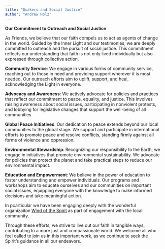 ```yaml
---
title: "Quakers and Social Justice"
author: "Andrew Holz"
---
```

 
**Our Commitment to Outreach and Social Justice**

As Friends, we believe that our faith compels us to act as agents of change in the world. Guided by the Inner Light and our testimonies, we are deeply committed to outreach and the pursuit of social justice. This commitment reflects our understanding that faith is not only lived individually but also expressed through collective action.

**Community Service**: We engage in various forms of community service, reaching out to those in need and providing support wherever it is most needed. Our outreach efforts aim to uplift, support, and heal, acknowledging the Light in everyone.

**Advocacy and Awareness**: We actively advocate for policies and practices that reflect our commitment to peace, equality, and justice. This involves raising awareness about social issues, participating in nonviolent protests, and lobbying for legislative changes that support the well-being of all communities.

**Global Peace Initiatives**: Our dedication to peace extends beyond our local communities to the global stage. We support and participate in international efforts to promote peace and resolve conflicts, standing firmly against all forms of violence and oppression.

**Environmental Stewardship**: Recognizing our responsibility to the Earth, we engage in initiatives that promote environmental sustainability. We advocate for policies that protect the planet and take practical steps to reduce our environmental impact.

**Education and Empowerment**: We believe in the power of education to foster understanding and empower individuals. Our programs and workshops aim to educate ourselves and our communities on important social issues, equipping everyone with the knowledge to make informed decisions and take meaningful action.

In pcarticular we have been engaging deeply with the wonderful organizaiton [Wind of the Spirit](https://wotsnj.org/) as part of engagement with the local community.

Through these efforts, we strive to live out our faith in tangible ways, contributing to a more just and compassionate world. We welcome all who feel called to join us in this important work, as we continue to seek the Spirit's guidance in all our endeavors.